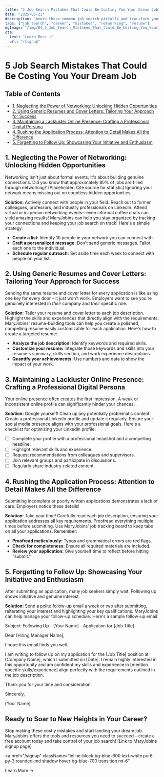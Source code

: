 ```yaml
---
title: "5 Job Search Mistakes That Could Be Costing You Your Dream Job"
date: "2025-05-21"
description: "Avoid these common job search pitfalls and transform your job hunt from a challenge into a triumph."
tags: ["job search", "career", "mistakes", "networking", "resume"]
ogImage: "/img/04_5_Job_Search_Mistakes_That_Could_Be_Costing_You_Your_Dream_Job-preview.png"
cta:
  text: "Learn More →"
  url: "/signup"
---
```


# 5 Job Search Mistakes That Could Be Costing You Your Dream Job

<nav className="mb-8 border-b pb-4">
  <h2 className="text-lg font-semibold">Table of Contents</h2>
  <ul className="list-disc list-inside text-blue-600 space-y-1">
    <li><a href="#neglecting-the-power-of-networking">1. Neglecting the Power of Networking: Unlocking Hidden Opportunities</a></li>
    <li><a href="#using-generic-resumes-and-cover-letters">2. Using Generic Resumes and Cover Letters: Tailoring Your Approach for Success</a></li>
    <li><a href="#maintaining-a-lackluster-online-presence">3. Maintaining a Lackluster Online Presence: Crafting a Professional Digital Persona</a></li>
    <li><a href="#rushing-the-application-process">4. Rushing the Application Process: Attention to Detail Makes All the Difference</a></li>
    <li><a href="#forgetting-to-follow-up">5. Forgetting to Follow Up: Showcasing Your Initiative and Enthusiasm</a></li>
  </ul>
</nav>

## <span id="neglecting-the-power-of-networking">1. Neglecting the Power of Networking: Unlocking Hidden Opportunities</span>

Networking isn't just about formal events; it's about building genuine connections. Did you know that approximately 80% of jobs are filled through networking? (Placeholder: Cite source for statistic) Ignoring your network means missing out on countless hidden opportunities.

**Solution:** Actively connect with people in your field. Reach out to former colleagues, professors, and industry professionals on LinkedIn. Attend virtual or in-person networking events—even informal coffee chats can yield amazing results! MaryJobins can help you stay organized by tracking your connections and keeping your job search on track! Here's a simple strategy:

* **Create a list:** Identify 10 people in your network you can connect with.
* **Craft a personalized message:** Don't send generic messages. Tailor each one to the individual.
* **Schedule regular outreach:** Set aside time each week to connect with people on your list.

## <span id="using-generic-resumes-and-cover-letters">2. Using Generic Resumes and Cover Letters: Tailoring Your Approach for Success</span>

Sending the same resume and cover letter for every application is like using one key for every door – it just won't work. Employers want to see you're genuinely interested in *their* company and *their* specific role.

**Solution:** Tailor your resume and cover letter to each job description. Highlight the skills and experiences that directly align with the requirements. MaryJobins' resume-building tools can help you create a polished, compelling resume easily customizable for each application. Here's how to create a targeted resume:

* **Analyze the job description:** Identify keywords and required skills.
* **Customize your resume:** Integrate those keywords and skills into your resume's summary, skills section, and work experience descriptions.
* **Quantify your achievements:** Use numbers and data to show the impact of your work.


## <span id="maintaining-a-lackluster-online-presence">3. Maintaining a Lackluster Online Presence: Crafting a Professional Digital Persona</span>

Your online presence often creates the first impression. A weak or inconsistent online profile can significantly hinder your chances.

**Solution:** Google yourself! Clean up any potentially problematic content. Create a professional LinkedIn profile and update it regularly. Ensure your social media presence aligns with your professional goals. Here's a checklist for optimizing your LinkedIn profile:

* [ ] Complete your profile with a professional headshot and a compelling headline.
* [ ] Highlight relevant skills and experience.
* [ ] Request recommendations from colleagues and supervisors.
* [ ] Join relevant groups and participate in discussions.
* [ ] Regularly share industry-related content.

## <span id="rushing-the-application-process">4. Rushing the Application Process: Attention to Detail Makes All the Difference</span>

Submitting incomplete or poorly written applications demonstrates a lack of care. Employers notice these details!

**Solution:** Take your time! Carefully read each job description, ensuring your application addresses all key requirements. Proofread everything multiple times before submitting. Use MaryJobins' job tracking board to keep tabs on all your applications. Remember:

* **Proofread meticulously:** Typos and grammatical errors are red flags.
* **Check for completeness:** Ensure all required materials are included.
* **Review your application:** Give yourself time to reflect before hitting "submit."

## <span id="forgetting-to-follow-up">5. Forgetting to Follow Up: Showcasing Your Initiative and Enthusiasm</span>

After submitting an application, many job seekers simply wait. Following up shows initiative and genuine interest.

**Solution:** Send a polite follow-up email a week or two after submitting, reiterating your interest and highlighting your key qualifications. MaryJobins can help manage your follow-up schedule. Here's a sample follow-up email:

Subject: Following Up - [Your Name] - Application for [Job Title]

Dear [Hiring Manager Name],

I hope this email finds you well.

I am writing to follow up on my application for the [Job Title] position at [Company Name], which I submitted on [Date]. I remain highly interested in this opportunity and am confident my skills and experience in [mention specific skills/experience] align perfectly with the requirements outlined in the job description.

Thank you for your time and consideration.

Sincerely,

[Your Name]


## Ready to Soar to New Heights in Your Career?

Stop making these costly mistakes and start landing your dream job. MaryJobins offers the tools and resources you need to succeed – create a free account today and take control of your job search! [Link to MaryJobins signup page]

<a
  href="/signup"
  className="inline-block bg-blue-600 text-white px-6 py-3 rounded-md shadow hover:bg-blue-700 transition mt-6"
>
  Learn More →
</a>